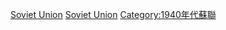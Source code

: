 {{yearcat}}
{{year by category
|m=1
|c=9
|d=4
|y=3
|cat=蘇聯
|sortkey=Soviet Union
|parent=各年苏联
|subcat=1943年各國
}}
{{Commonscat|1943 in the Soviet Union}}
[[Category:1943年亞洲|Soviet Union]]
[[Category:1943年歐洲|Soviet Union]]
[[Category:1940年代蘇聯|Category:1940年代蘇聯]]